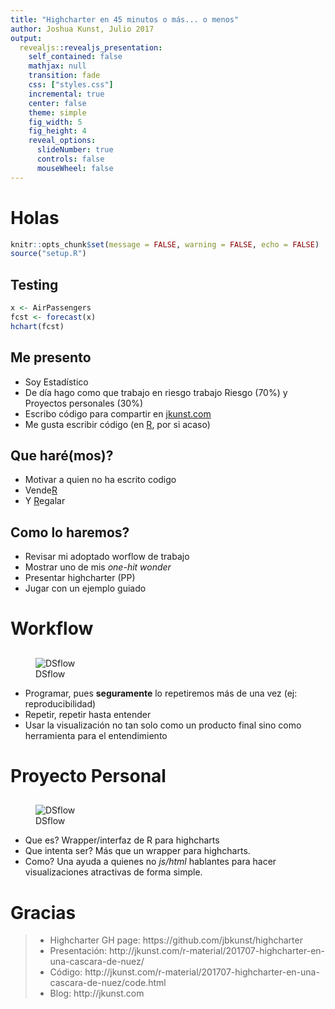 ```yaml
---
title: "Highcharter en 45 minutos o más... o menos"
author: Joshua Kunst, Julio 2017
output:
  revealjs::revealjs_presentation:
    self_contained: false
    mathjax: null
    transition: fade
    css: ["styles.css"]
    incremental: true
    center: false
    theme: simple
    fig_width: 5
    fig_height: 4
    reveal_options:
      slideNumber: true
      controls: false
      mouseWheel: false
---
```


# Holas {.white .center data-background=#99B433}

```r
knitr::opts_chunk$set(message = FALSE, warning = FALSE, echo = FALSE)
source("setup.R")
```

## Testing

```r
x <- AirPassengers
fcst <- forecast(x) 
hchart(fcst)
```


## Me presento

- Soy Estadístico
- De día hago como que trabajo en riesgo trabajo Riesgo (70%) y Proyectos personales (30%)
- Escribo código para compartir en [jkunst.com](http://jkunst.com)
- Me gusta escribir código (en [R](https://cran.r-project.org/), por si acaso)

## Que haré(mos)?

- Motivar a quien no ha escrito codigo
- Vende[R](https://cran.r-project.org/)
- Y [R](https://cran.r-project.org/)egalar


## Como lo haremos?

- Revisar mi adoptado worflow de trabajo
- Mostrar uno de mis _one-hit wonder_
- Presentar highcharter (PP)
- Jugar con un ejemplo guiado

# Workflow {.section-title-white .center data-background="http://i.giphy.com/pBLInoiV7V73y.gif"}

##

![DSflow](http://r4ds.had.co.nz/diagrams/data-science.png)

- Programar, pues **seguramente** lo repetiremos más de una vez (ej: reproducibilidad)
- Repetir, repetir hasta entender
- Usar la visualización no tan solo como un producto final sino como 
herramienta para el entendimiento

# Proyecto Personal {.section-title-black .center data-background="img/contribs.png"}

## 

![DSflow](https://raw.githubusercontent.com/jbkunst/highcharter/master/highcharter-logo.png)

- Que es? Wrapper/interfaz de R para highcharts
- Que intenta ser? Más que un wrapper para highcharts.
- Como? Una ayuda a quienes no _js/html_ hablantes para hacer visualizaciones
atractivas de forma simple.


# Gracias

> - Highcharter GH page:  https://github.com/jbkunst/highcharter
> - Presentación: http://jkunst.com/r-material/201707-highcharter-en-una-cascara-de-nuez/
> - Código: http://jkunst.com/r-material/201707-highcharter-en-una-cascara-de-nuez/code.html
> - Blog: http://jkunst.com



